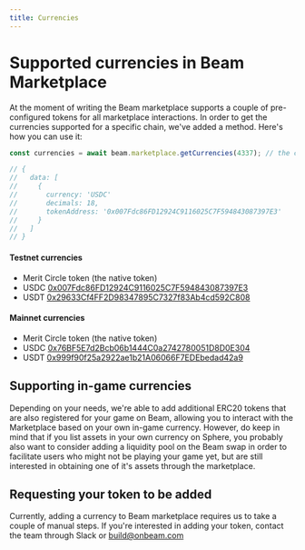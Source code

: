 ```yaml
---
title: Currencies
---
```


# Supported currencies in Beam Marketplace

At the moment of writing the Beam marketplace supports a couple of pre-configured tokens for all marketplace interactions. In order to get the currencies supported for a specific chain, we've added a method. Here's how you can use it:

```typescript
const currencies = await beam.marketplace.getCurrencies(4337); // the chain ID you want to get the supported currencies for

// {
//   data: [
//     {
//       currency: 'USDC'
//       decimals: 18,
//       tokenAddress: '0x007Fdc86FD12924C9116025C7F594843087397E3'
//     }
//   ]
// }
```

#### Testnet currencies

- Merit Circle token (the native token)
- USDC [0x007Fdc86FD12924C9116025C7F594843087397E3](https://subnets-test.avax.network/beam/token/0x007Fdc86FD12924C9116025C7F594843087397E3)
- USDT [0x29633Cf4FF2D98347895C7327f83Ab4cd592C808](https://subnets-test.avax.network/beam/token/0x29633Cf4FF2D98347895C7327f83Ab4cd592C808)

#### Mainnet currencies

- Merit Circle token (the native token)
- USDC [0x76BF5E7d2Bcb06b1444C0a2742780051D8D0E304](https://subnets.avax.network/beam/token/0x76BF5E7d2Bcb06b1444C0a2742780051D8D0E304)
- USDT [0x999f90f25a2922ae1b21A06066F7EDEbedad42a9](https://subnets.avax.network/beam/token/0x999f90f25a2922ae1b21A06066F7EDEbedad42a9)

## Supporting in-game currencies

Depending on your needs, we're able to add additional ERC20 tokens that are also registered for your game on Beam, allowing you to interact with the Marketplace based on your own in-game currency. However, do keep in mind that if you list assets in your own currency on Sphere, you probably also want to consider adding a liquidity pool on the Beam swap in order to facilitate users who might not be playing your game yet, but are still interested in obtaining one of it's assets through the marketplace.

## Requesting your token to be added

Currently, adding a currency to Beam marketplace requires us to take a couple of manual steps. If you're interested in adding your token, contact the team through Slack or build@onbeam.com

